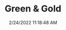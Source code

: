 ---
width: 1333
height: 2000
title: Green & Gold
description: Beautiful 964 in green with gold striping and wheels
date: 2/24/2022 11:18:48 AM
cameraMake: Sony
cameraModel: ILCE-7M3
lens: FE 35mm F1.4 GM
settingsfStop: f/1.4
settingsISO: ISO 100
settingsShutter: 1/1000
settingsFocalLength: 35 mm
---